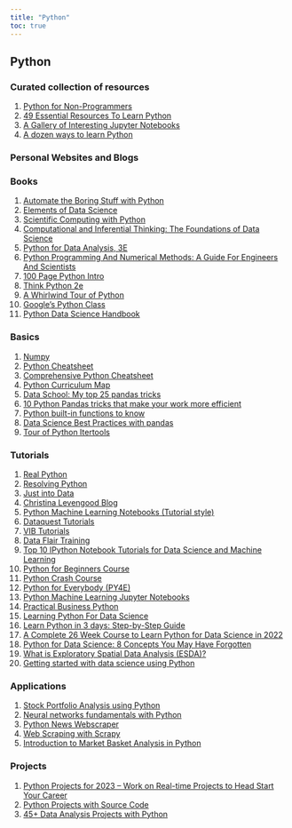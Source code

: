 ```yaml
---
title: "Python"
toc: true
---
```


## Python

### Curated collection of resources

1)  [Python for Non-Programmers](https://wiki.python.org/moin/BeginnersGuide/NonProgrammers)
2)  [49 Essential Resources To Learn Python](https://code-love.com/2019/06/03/49-essential-resources-to-learn-python/)
3)  [A Gallery of Interesting Jupyter Notebooks](https://github.com/jupyter/jupyter/wiki#a-gallery-of-interesting-jupyter-notebooks)
4)  [A dozen ways to learn Python](https://opensource.com/article/19/8/dozen-ways-learn-python)

### Personal Websites and Blogs

### Books

1)  [Automate the Boring Stuff with Python](https://automatetheboringstuff.com/)
2)  [Elements of Data Science](https://allendowney.github.io/ElementsOfDataScience/README.html)
3)  [Scientific Computing with Python](https://agahkarakuzu.github.io/sunrise/index.html)
4)  [Computational and Inferential Thinking: The Foundations of Data Science](https://inferentialthinking.com/chapters/intro.html)
5)  [Python for Data Analysis, 3E](https://wesmckinney.com/book/)
6)  [Python Programming And Numerical Methods: A Guide For Engineers And Scientists](https://pythonnumericalmethods.berkeley.edu/notebooks/Index.html#)
7)  [100 Page Python Intro](https://learnbyexample.github.io/100_page_python_intro/cover.html)
8)  [Think Python 2e](https://greenteapress.com/wp/think-python-2e/)
9)  [A Whirlwind Tour of Python](https://github.com/jakevdp/WhirlwindTourOfPython)
10) [Google's Python Class](https://developers.google.com/edu/python/)
11) [Python Data Science Handbook](https://jakevdp.github.io/PythonDataScienceHandbook/05.07-support-vector-machines.html)

### Basics

1)  [Numpy](https://numpy.org/doc/stable/user/absolute_beginners.html)
2) [Python Cheatsheet](https://www.pythoncheatsheet.org/#The-Zen-of-Python)
3) [Comprehensive Python Cheatsheet](https://gto76.github.io/python-cheatsheet/)
4)  [Python Curriculum Map](https://maps.joindeltaacademy.com/maps/PythonCurriculum)
5)  [Data School: My top 25 pandas tricks](https://nbviewer.org/github/justmarkham/pandas-videos/blob/master/top_25_pandas_tricks.ipynb)
6) [10 Python Pandas tricks that make your work more efficient](https://towardsdatascience.com/10-python-pandas-tricks-that-make-your-work-more-efficient-2e8e483808ba)
7) [Python built-in functions to know](https://treyhunner.com/2019/05/python-builtins-worth-learning/)
8) [Data Science Best Practices with pandas](https://github.com/justmarkham/pycon-2019-tutorial)
9) [Tour of Python Itertools](https://martinheinz.dev/blog/16/)

### Tutorials

1)  [Real Python](https://realpython.com/)
2)  [Resolving Python](https://blog.resolvingpython.com/)
3)  [Just into Data](https://www.justintodata.com/blog/)
4)  [Christina Levengood Blog](https://lvngd.com/blog/)
5)  [Python Machine Learning Notebooks (Tutorial style)](https://machine-learning-with-python.readthedocs.io/en/latest/)
6)  [Dataquest Tutorials](https://www.dataquest.io/blog/)
7) [VIB Tutorials](https://material.bits.vib.be/topics/python-programming/)
8) [Data Flair Training](https://data-flair.training/blogs/)
9) [Top 10 IPython Notebook Tutorials for Data Science and Machine Learning](https://www.kdnuggets.com/2016/04/top-10-ipython-nb-tutorials.html)
10) [Python for Beginners Course](https://github.com/ChasNelson1990/python-zero-to-hero-beginners-course)
11) [Python Crash Course](https://ehmatthes.github.io/pcc/)
12)  [Python for Everybody (PY4E)](https://www.py4e.com/lessons)
13) [Python Machine Learning Jupyter Notebooks](https://github.com/tirthajyoti/Machine-Learning-with-Python)
14) [Practical Business Python](https://pbpython.com/)
15) [Learning Python For Data Science](https://www.datasciencecentral.com/learning-python-for-data-science/)
16) [Learn Python in 3 days: Step-by-Step Guide](https://www.datasciencecentral.com/learn-python-in-3-days-step-by-step-guide/)
17)  [A Complete 26 Week Course to Learn Python for Data Science in 2022](https://towardsdatascience.com/a-complete-26-week-course-to-learn-python-for-data-science-in-2022-e95b67551df4)
18)  [Python for Data Science: 8 Concepts You May Have Forgotten](https://towardsdatascience.com/python-for-data-science-8-concepts-you-may-have-forgotten-i-did-825966908393)
19) [What is Exploratory Spatial Data Analysis (ESDA)?](https://towardsdatascience.com/what-is-exploratory-spatial-data-analysis-esda-335da79026ee)
20) [Getting started with data science using Python](https://opensource.com/article/19/9/get-started-data-science-python)

### Applications

1)  [Stock Portfolio Analysis using Python](https://hodleranalytics.hashnode.dev/stock-portfolio-analysis-using-python)
2)  [Neural networks fundamentals with Python](https://mathspp.com/blog/neural-networks-fundamentals-with-python-intro)
3)  [Python News Webscraper](https://github.com/kotartemiy/newscatcher)
4)  [Web Scraping with Scrapy](https://scrapy.org/)
5)  [Introduction to Market Basket Analysis in Python](https://pbpython.com/market-basket-analysis.html)

### Projects

1) [Python Projects for 2023 -- Work on Real-time Projects to Head Start Your Career](https://data-flair.training/blogs/python-project-ideas/)
2) [Python Projects with Source Code](https://www.theinsaneapp.com/2021/06/list-of-python-projects-with-source-code-and-tutorials.html)
3) [45+ Data Analysis Projects with Python](https://amankharwal.medium.com/data-analysis-projects-with-python-a262a6f9e68c)